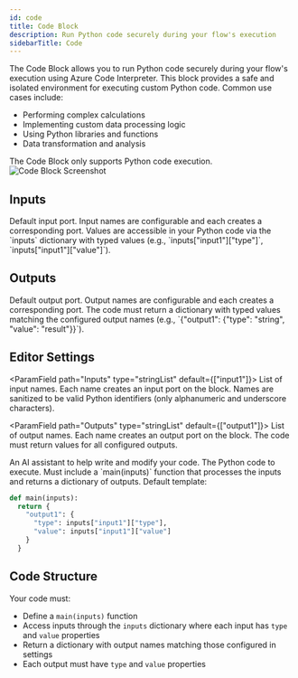 ```yaml
---
id: code
title: Code Block
description: Run Python code securely during your flow's execution
sidebarTitle: Code
---
```


The Code Block allows you to run Python code securely during your flow's execution using Azure Code Interpreter. This block provides a safe and isolated environment for executing custom Python code. Common use cases include:

- Performing complex calculations
- Implementing custom data processing logic
- Using Python libraries and functions
- Data transformation and analysis

<Note>
  The Code Block only supports Python code execution.
</Note>

<Frame>
  <img src="./assets/code-block.png" alt="Code Block Screenshot" />
</Frame>

## Inputs

<ParamField path="input1" type="any" required={false}>
  Default input port. Input names are configurable and each creates a corresponding port. Values are accessible in your Python code via the `inputs` dictionary with typed values (e.g., `inputs["input1"]["type"]`, `inputs["input1"]["value"]`).
</ParamField>

## Outputs 

<ResponseField name="output1" type="any">
  Default output port. Output names are configurable and each creates a corresponding port. The code must return a dictionary with typed values matching the configured output names (e.g., `{"output1": {"type": "string", "value": "result"}}`).
</ResponseField>

## Editor Settings

<ParamField path="Inputs" type="stringList" default={["input1"]}>
  List of input names. Each name creates an input port on the block. Names are sanitized to be valid Python identifiers (only alphanumeric and underscore characters).
</ParamField>

<ParamField path="Outputs" type="stringList" default={["output1"]}>
  List of output names. Each name creates an output port on the block. The code must return values for all configured outputs.
</ParamField>

<ParamField path="AI Assist" type="custom">
  An AI assistant to help write and modify your code.
</ParamField>

<ParamField path="Code" type="code" language="python">
  The Python code to execute. Must include a `main(inputs)` function that processes the inputs and returns a dictionary of outputs. Default template:

  ```python
  def main(inputs):
    return {
      "output1": {
        "type": inputs["input1"]["type"],
        "value": inputs["input1"]["value"]
      }
    }
  ```
</ParamField>

## Code Structure

Your code must:
- Define a `main(inputs)` function
- Access inputs through the `inputs` dictionary where each input has `type` and `value` properties
- Return a dictionary with output names matching those configured in settings
- Each output must have `type` and `value` properties
